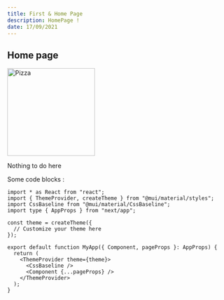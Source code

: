 ```yaml
---
title: First & Home Page
description: HomePage !
date: 17/09/2021
---
```

## Home page

<Image src="/pizza.avif" alt="Pizza" width="200" height="200" />

Nothing to do here

Some code blocks :
```tsx {1,3-4} showLineNumbers
import * as React from "react";
import { ThemeProvider, createTheme } from "@mui/material/styles";
import CssBaseline from "@mui/material/CssBaseline";
import type { AppProps } from "next/app";

const theme = createTheme({
  // Customize your theme here
});

export default function MyApp({ Component, pageProps }: AppProps) {
  return (
    <ThemeProvider theme={theme}>
      <CssBaseline />
      <Component {...pageProps} />
    </ThemeProvider>
  );
}
```



